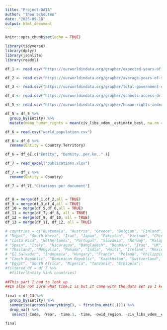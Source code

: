 ```yaml
---
title: "Project-DATA"
author: "Theo Schouten"
date: "2025-09-18"
output: html_document
---
```


```r
knitr::opts_chunk$set(echo = TRUE)
```


```r
library(tidyverse)
library(dplyr)
library(jsonlite)
library(readxl)

df_1 <- read.csv("https://ourworldindata.org/grapher/expected-years-of-schooling.csv?v=1&csvType=filtered&useColumnShortNames=true&mapSelect=CHN~NOR~SWE~FIN~CAN~USA~RUS~DEU~NLD~DNK~IRL~ISL~GBR~ESP~FRA~ITA~MEX~IND~BFA~MLI~DZA~TCD~ZAF~RWA~COD~PRY~BRA~PER~COL~AUS~NZL~PNG~PAK&overlay=download-data")

df_2 <- read.csv("https://ourworldindata.org/grapher/average-years-of-schooling.csv?v=1&csvType=filtered&useColumnShortNames=true&mapSelect=CAN~USA~MEX~RUS~CHN~GBR~IRL~ISL~AND~ESP~FRA~DEU~DNK~NLD~ITA~BFA~RWA~COD~ZAF~SOM~TCD~DZA~MLI~AUS~PNG~NZL~BRA~PER~COL~NOR~FIN~SWE&overlay=download-data")

df_3 <- read.csv("https://ourworldindata.org/grapher/total-government-expenditure-on-education-gdp.csv?v=1&csvType=filtered&useColumnShortNames=true&mapSelect=CAN~USA&overlay=download-data")

df_4 <- read.csv("https://ourworldindata.org/grapher/schools-access-drinking-water.csv?v=1&csvType=full&useColumnShortNames=true")

df_5 <- read.csv("https://ourworldindata.org/grapher/human-rights-index-vdem.csv?v=1&csvType=full&useColumnShortNames=true")

df_5 = df_5 %>%
  group_by(Entity) %>%
  mutate(mean_human_rights = mean(civ_libs_vdem__estimate_best, na.rm = TRUE))

df_6 = read.csv("world_population.csv")

df_6 = df_6 %>%
  rename(Entity = Country.Territory) 

df_6 = df_6[,c("Entity", "Density..per.km.." )]

df_7 = read_excel("publications.xlsx")

df_7 = df_7 %>%
  rename(Entity = Country) 

df_7 = df_7[,"Citations per document"]


df_8 = merge(df_1,df_2,all = TRUE)
df_9 = merge(df_3,df_4,all = TRUE)
df_10 = merge(df_5,df_6,all = TRUE)
df_11 = merge(df_7, df_8, all = TRUE)
df_12 = merge(df_9, df_10, all = TRUE)
df_13 = merge(df_11, df_12, all = TRUE)

# countries = c("Guatemala", "Austria", "Greece", "Belgium", "Finland", "Germany", "United States", "Singapore", 
# "Nepal", "South Korea", "Iran", "Japan", "Pakistan", "Vietnam", "China", "Trinidad and Tobago",
# "Costa Rica", "Netherlands", "Portugal", "Slovakia", "Norway", "Malaysia", "Cuba", "Canada", 
# "Spain", "Italy", "Nicaragua", "Bangladesh", "Denmark", "Iraq", "UK", "Sri Lanka", "Sweden", 
# "Thailand", "Mongolia", "Panama", "India", "Haiti", "Ireland", "Mexico", "Uzbekistan", "Honduras", 
# "El Salvador", "Indonesia", "Hungary", "France", "Poland", "Philippines", "Saudi Arabia", 
# "Czech Republic", "Dominican Republic", "Kazakhstan", "Switzerland", "Belize", "Jamaica", 
# "Egypt", "South Africa", "Nigeria", "Tanzania", "Ethiopia")
#filtered_df = df_7 %>%
  #filter(Entity %in% countries)
  
##This part I had to look up
##Im also not sure what time.1 is but it came with the data set so I kept it
  
final = df_13 %>%
  group_by(Entity) %>%
  summarise(across(everything(), ~ first(na.omit(.)))) %>%
  drop_na() %>%
   select(-Code, -Year, -time.1, -time, -owid_region, -civ_libs_vdem__estimate_best)

final
```



